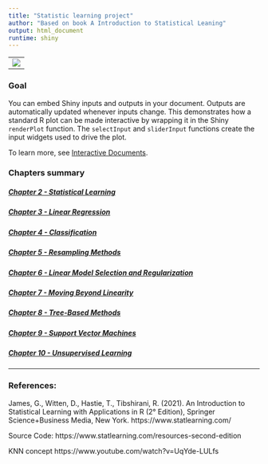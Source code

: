 ```yaml
---
title: "Statistic learning project"
author: "Based on book A Introduction to Statistical Leaning"
output: html_document
runtime: shiny
---
```


----------
![](doc/isl-cover.jpg_)
------------




### Goal

You can embed Shiny inputs and outputs in your document. Outputs are automatically updated whenever inputs change.  This demonstrates how a standard R plot can be made interactive by wrapping it in the Shiny `renderPlot` function. The `selectInput` and `sliderInput` functions create the input widgets used to drive the plot.

To learn more, see [Interactive Documents](http://rmarkdown.rstudio.com/authoring_shiny.html).

### Chapters summary

##### [Chapter 2   - Statistical Learning](www.google.com)
##### [Chapter 3   - Linear Regression](www.google.com)
##### [Chapter 4   - Classification](www.google.com)
##### [Chapter 5   - Resampling Methods](www.google.com)
##### [Chapter 6   - Linear Model Selection and Regularization](www.google.com)
##### [Chapter 7   - Moving Beyond Linearity](www.google.com)
##### [Chapter 8   - Tree-Based Methods](www.google.com)
##### [Chapter 9   - Support Vector Machines](www.google.com)
##### [Chapter 10  - Unsupervised Learning](www.google.com)

---
### References:
James, G., Witten, D., Hastie, T., Tibshirani, R. (2021). An Introduction to Statistical Learning with Applications in R (2° Edition), Springer Science+Business Media, New York. https://www.statlearning.com/

Source Code: 
https://www.statlearning.com/resources-second-edition

KNN concept
https://www.youtube.com/watch?v=UqYde-LULfs
